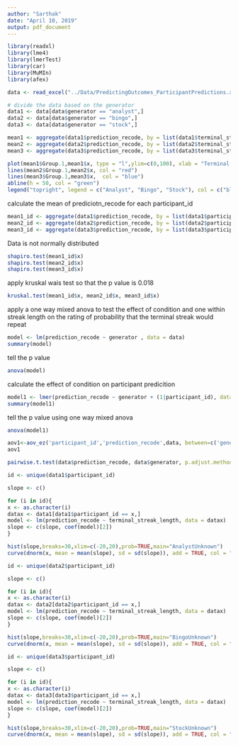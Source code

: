 ```yaml
---
author: "Sarthak"
date: "April 10, 2019"
output: pdf_document
---
```

<!-- load the data -->
```r
library(readxl)
library(lme4)
library(lmerTest)
library(car)
library(MuMIn)
library(afex)
```

```r
data <- read_excel("../Data/PredictingOutcomes_ParticipantPredictions.xlsx", sheet = "Study 1A")

# divide the data based on the generator
data1 <- data[data$generator == "analyst",]
data2 <- data[data$generator == "bingo",]
data3 <- data[data$generator == "stock",]
```


<!-- calculate the mean of prediciotn_recode for each terminwal streak from 1 to 7 -->

```r
mean1 <- aggregate(data1$prediction_recode, by = list(data1$terminal_streak_length), FUN = mean)
mean2 <- aggregate(data2$prediction_recode, by = list(data2$terminal_streak_length), FUN = mean)
mean3 <- aggregate(data3$prediction_recode, by = list(data3$terminal_streak_length), FUN = mean)
```




```r
plot(mean1$Group.1,mean1$x, type = "l",ylim=c(0,100), xlab = "Terminal Streak", ylab = "Mean of Prediction Recode", main = "Mean of Prediction Recode for each Terminal Streak")
lines(mean2$Group.1,mean2$x, col = "red")
lines(mean3$Group.1,mean3$x,  col = "blue")
abline(h = 50, col = "green")
legend("topright", legend = c("Analyst", "Bingo", "Stock"), col = c("black", "red", "blue"), lty = 1:3)
```

calculate the mean of prediciotn_recode for each participant_id

```r
mean1_id <- aggregate(data1$prediction_recode, by = list(data1$participant_id), FUN = mean)
mean2_id <- aggregate(data2$prediction_recode, by = list(data2$participant_id), FUN = mean)
mean3_id <- aggregate(data3$prediction_recode, by = list(data3$participant_id), FUN = mean)

```

Data is not normally distributed
```r
shapiro.test(mean1_id$x)
shapiro.test(mean2_id$x)
shapiro.test(mean3_id$x)
```

apply kruskal wais test so that the p value is 0.018

```r
kruskal.test(mean1_id$x, mean2_id$x, mean3_id$x)
```

apply a one way mixed anova to test the effect of condition and one within streak length on the rating of probability that the terminal streak would repeat
```r
model <- lm(prediction_recode ~ generator , data = data)
summary(model)
```

tell the p value
```r
anova(model)
```
calculate the effect of condition on participant predicition
```r
model1 <- lmer(prediction_recode ~ generator + (1|participant_id), data = data)
summary(model1)
```

tell the p value using one way mixed anova
```r
anova(model1)
```

```r
aov1<-aov_ez('participant_id','prediction_recode',data, between=c('generator'),within=c('terminal_streak_length'))
aov1

pairwise.t.test(data$prediction_recode, data$generator, p.adjust.method = "bonferroni")


```

```r
id <- unique(data1$participant_id)

slope <- c()

for (i in id){
x <- as.character(i)
datax <- data1[data1$participant_id == x,]
model <- lm(prediction_recode ~ terminal_streak_length, data = datax)
slope <- c(slope, coef(model)[2])
}

hist(slope,breaks=30,xlim=c(-20,20),prob=TRUE,main="AnalystUnknown")
curve(dnorm(x, mean = mean(slope), sd = sd(slope)), add = TRUE, col = "black")
```
```r
id <- unique(data2$participant_id)

slope <- c()

for (i in id){
x <- as.character(i)
datax <- data2[data2$participant_id == x,]
model <- lm(prediction_recode ~ terminal_streak_length, data = datax)
slope <- c(slope, coef(model)[2])
}

hist(slope,breaks=30,xlim=c(-20,20),prob=TRUE,main="BingoUnknown")
curve(dnorm(x, mean = mean(slope), sd = sd(slope)), add = TRUE, col = "black")
```

```r
id <- unique(data3$participant_id)

slope <- c()

for (i in id){
x <- as.character(i)
datax <- data3[data3$participant_id == x,]
model <- lm(prediction_recode ~ terminal_streak_length, data = datax)
slope <- c(slope, coef(model)[2])
}

hist(slope,breaks=30,xlim=c(-20,20),prob=TRUE,main="StockUnknown")
curve(dnorm(x, mean = mean(slope), sd = sd(slope)), add = TRUE, col = "black")
```






